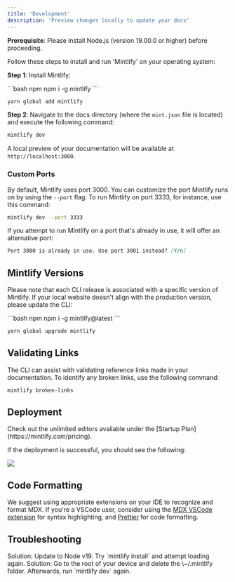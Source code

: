 ```yaml
---
title: 'Development'
description: 'Preview changes locally to update your docs'
---
```


<Info>

**Prerequisite**: Please install Node.js (version 19.00.0 or higher) before proceeding.

</Info>

Follow these steps to install and run 'Mintlify' on your operating system:

**Step 1**: Install Mintlify:

<CodeGroup>
  ```bash npm
  npm i -g mintlify
  ```

```bash yarn
yarn global add mintlify
```

</CodeGroup>

**Step 2**: Navigate to the docs directory (where the `mint.json` file is located) and execute the following command:

```bash
mintlify dev
```

A local preview of your documentation will be available at `http://localhost:3000`.

### Custom Ports

By default, Mintlify uses port 3000. You can customize the port Mintlify runs on by using the `--port` flag. To run Mintlify on port 3333, for instance, use this command:

```bash
mintlify dev --port 3333
```

If you attempt to run Mintlify on a port that's already in use, it will offer an alternative port:

```md
Port 3000 is already in use. Use port 3001 instead? [Y/n]
```

## Mintlify Versions

Please note that each CLI release is associated with a specific version of Mintlify. If your local website doesn't align with the production version, please update the CLI:

<CodeGroup>
  ```bash npm
  npm i -g mintlify@latest
  ```

```bash yarn
yarn global upgrade mintlify
```

</CodeGroup>

## Validating Links

The CLI can assist with validating reference links made in your documentation. To identify any broken links, use the following command:

```bash
mintlify broken-links
```

## Deployment

<Tip>
  Check out the unlimited editors available under the [Startup
  Plan](https://mintlify.com/pricing).
</Tip>

If the deployment is successful, you should see the following:

<Frame>
  <img
    className="rounded-md"
    src="https://mintlify.s3-us-west-1.amazonaws.com/mintlify/images/checks-passed.png"
  />
</Frame>

## Code Formatting

We suggest using appropriate extensions on your IDE to recognize and format MDX. If you're a VSCode user, consider using the [MDX VSCode extension](https://marketplace.visualstudio.com/items?itemName=unifiedjs.vscode-mdx) for syntax highlighting, and [Prettier](https://marketplace.visualstudio.com/items?itemName=esbenp.prettier-vscode) for code formatting.

## Troubleshooting

<AccordionGroup>
  <Accordion title="Issue: Mintlify is not loading">
    Solution: Update to Node v19. Try `mintlify install` and attempt loading again.
  </Accordion>

  <Accordion title="Issue: Encountering an unknown error">
    Solution: Go to the root of your device and delete the \~/.mintlify folder. Afterwards, run `mintlify dev` again.
  </Accordion>
</AccordionGroup>
